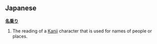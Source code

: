 ==Japanese==
'''[[名乗り]]'''
#The reading of a [[Kanji]] character that is used for names of people or places.